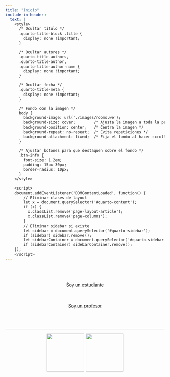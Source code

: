 ```yaml
---
title: "Inicio"
include-in-header:
  text: |
    <style>
      /* Ocultar título */
      .quarto-title-block .title {
        display: none !important;
      }

      /* Ocultar autores */
      .quarto-title-authors,
      .quarto-title-author,
      .quarto-title-author-name {
        display: none !important;
      }

      /* Ocultar fecha */
      .quarto-title-meta {
        display: none !important;
      }

      /* Fondo con la imagen */
      body {
        background-image: url('./images/rooms.we');
        background-size: cover;        /* Ajusta la imagen a toda la pantalla */
        background-position: center;   /* Centra la imagen */
        background-repeat: no-repeat;  /* Evita repeticiones */
        background-attachment: fixed;  /* Fija el fondo al hacer scroll */
      }

      /* Ajustar botones para que destaquen sobre el fondo */
      .btn-info {
        font-size: 1.2em;
        padding: 15px 30px;
        border-radius: 10px;
      }
    </style>

    <script>
    document.addEventListener('DOMContentLoaded', function() {
        // Eliminar clases de layout
        let x = document.querySelector('#quarto-content');
        if (x) {
          x.classList.remove('page-layout-article');
          x.classList.remove('page-columns');
        }
        // Eliminar sidebar si existe
        let sidebar = document.querySelector('#quarto-sidebar');
        if (sidebar) sidebar.remove();
        let sidebarContainer = document.querySelector('#quarto-sidebar-container');
        if (sidebarContainer) sidebarContainer.remove();
    });
    </script>
---
```


<div style="height: 50px;"></div>

<div style="text-align: center;"><a href="students.html" class="btn btn-info">Soy un estudiante</a></div>

<div style="height: 50px;"></div>

<div style="text-align: center;"><a href="teachers.html" class="btn btn-info">Soy un profesor</a></div>

<div style="height: 50px;"></div>

---

<center>
<a href="https://usm.cl" target="_blank"><img src="./images/usm.png" height="120"></a>
<a href="https://sethnut.com" target="_blank"><img src="./images/logo_sn.png" height="120"></a>
</center>